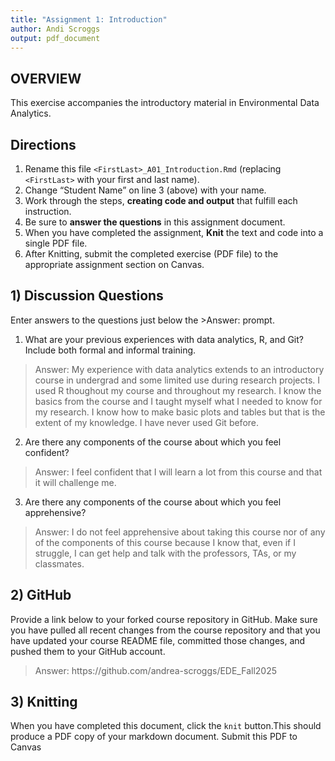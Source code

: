 ```yaml
---
title: "Assignment 1: Introduction"
author: Andi Scroggs
output: pdf_document
---
```


## OVERVIEW

This exercise accompanies the introductory material in Environmental Data Analytics. 

## Directions
1.  Rename this file `<FirstLast>_A01_Introduction.Rmd` (replacing `<FirstLast>` with your first and last name).
2.  Change "Student Name" on line 3 (above) with your name.
3.  Work through the steps, **creating code and output** that fulfill each instruction.
4.  Be sure to **answer the questions** in this assignment document.
5.  When you have completed the assignment, **Knit** the text and code into a single PDF file.
6.  After Knitting, submit the completed exercise (PDF file) to the appropriate assignment section on Canvas.


## 1) Discussion Questions
Enter answers to the questions just below the >Answer: prompt.

1. What are your previous experiences with data analytics, R, and Git? Include both formal and informal training.

> Answer: My experience with data analytics extends to an introductory course in undergrad and some limited use during research projects. I used R thoughout my course and throughout my research. I know the basics from the course and I taught myself what I needed to know for my research. I know how to make basic plots and tables but that is the extent of my knowledge. I have never used Git before. 

2. Are there any components of the course about which you feel confident?

> Answer: I feel confident that I will learn a lot from this course and that it will challenge me. 

3. Are there any components of the course about which you feel apprehensive?

> Answer: I do not feel apprehensive about taking this course nor of any of the components of this course because I know that, even if I struggle, I can get help and talk with the professors, TAs, or my classmates. 


## 2) GitHub

Provide a link below to your forked course repository in GitHub. Make sure you have pulled all recent changes from the course repository and that you have updated your course README file, committed those changes, and pushed them to your GitHub account. 

> Answer: https://github.com/andrea-scroggs/EDE_Fall2025

## 3) Knitting
When you have completed this document, click the `knit` button.This should produce a PDF copy of your markdown document. Submit this PDF to Canvas 
